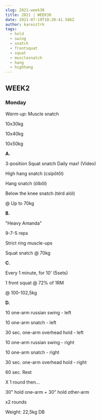 ```yaml
---
slug: 2021-week30
title: 2021 | WEEK30
date: 2021-07-19T10:20:41.586Z
author: karesztrk
tags:
  - hold
  - swing
  - snatch
  - frontsquat
  - squat
  - musclesnatch
  - hang
  - highhang
---
```

## WEEK2

### Monday

*Warm-up*: Muscle snatch

10x30kg

10x40kg

10x50kg

**A.**

3-position Squat snatch Daily max! (Video)

High hang snatch (csípőtől)

Hang snatch (ölből)

Below the knee snatch (térd alól)

@ Up to 70kg

**B.**

"Heavy Amanda"

9-7-5 reps

Strict ring muscle-ups

Squat snatch @ 70kg

**C.**

Every 1 minute, for 10' (5sets)

1 front squat @ 72% of 1RM

@ 100-102,5kg

**D.**

10 one-arm russian swing - left

10 one-arm snatch - left

30 sec. one-arm overhead hold - left

10 one-arm russian swing - right

10 one-arm snatch - right

30 sec. one-arm overhead hold - right

60 sec. Rest

X 1 round then...

30" hold one-arm + 30" hold other-arm

x2 rounds

Weight: 22,5kg DB